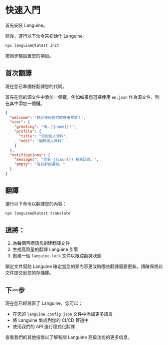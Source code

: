# 快速入門

首先安裝 Languine。

然後，運行以下命令來初始化 Languine。

```bash title="終端機"
npx languine@latest init
```

按照步驟設置您的項目。

## 首次翻譯

現在您已準備好翻譯您的代碼。

首先在您的源文件中添加一個鍵，例如如果您選擇使用 `en.json` 作為源文件，則在其中添加一個鍵。

```json title="src/locales/en.json"
{
  "welcome": "歡迎使用我們的應用程式！",
  "user": {
    "greeting": "嗨，{{name}}！",
    "profile": {
      "title": "您的個人資料",
      "edit": "編輯個人資料"
    }
  },
  "notifications": {
    "messages": "您有 {{count}} 梙新訊息。",
    "empty": "沒有新的通知。"
  }
}

```


## 翻譯

運行以下命令以翻譯您的內容：

```bash title="終端機"
npx languine@latest translate
```

## 這將：
1. 為每個目標語言創建翻譯文件
2. 生成高質量的翻譯 Languine 引擎
3. 創建一個 `languine.lock` 文件以跟踪翻譯狀態

鎖定文件幫助 Languine 確定當您的源內容更改時哪些翻譯需要更新。請確保將此文件提交到您的存儲庫。

## 下一步

現在您已經設置了 Languine，您可以：
- 在您的 `languine.config.json` 文件中添加更多語言
- 將 Languine 集成到您的 CI/CD 管道中
- 使用我們的 API 進行程式化翻譯

查看我們的其他指南以了解有關 Languine 高級功能的更多信息。